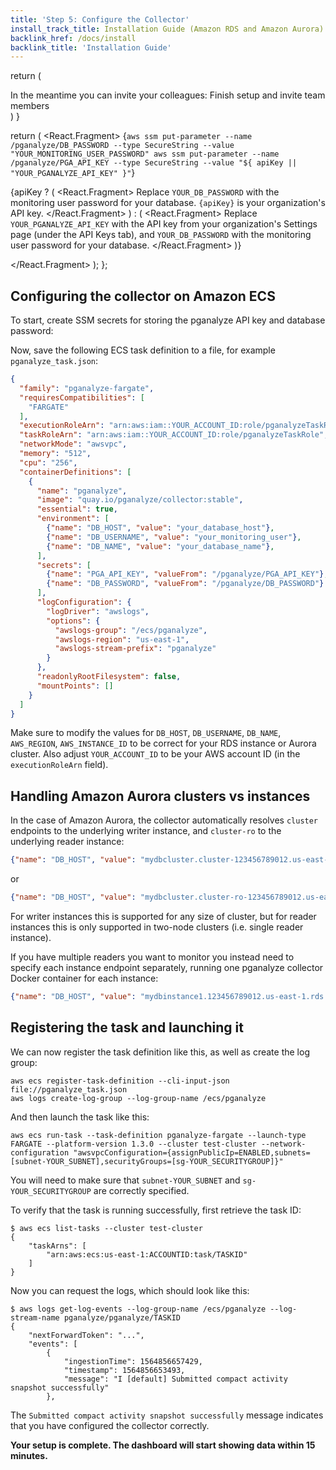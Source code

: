 ```yaml
---
title: 'Step 5: Configure the Collector'
install_track_title: Installation Guide (Amazon RDS and Amazon Aurora)
backlink_href: /docs/install
backlink_title: 'Installation Guide'
---
```



  return (
    <div>
      In the meantime you can invite your colleagues:
      <Link className="btn btn-success" to={inviteLink}>
        Finish setup and invite team members
      </Link>
    </div>
  )
}

  return (
    <React.Fragment>
      <CodeBlock>
        {`aws ssm put-parameter --name /pganalyze/DB_PASSWORD --type SecureString --value "YOUR_MONITORING_USER_PASSWORD"
aws ssm put-parameter --name /pganalyze/PGA_API_KEY --type SecureString --value "${
            apiKey || "YOUR_PGANALYZE_API_KEY"
          }"`}
      </CodeBlock>
      <p>
        {apiKey ? (
          <React.Fragment>
            Replace <code>YOUR_DB_PASSWORD</code> with the monitoring user
            password for your database. <code>{apiKey}</code> is your
            organization's API key.
          </React.Fragment>
        ) : (
          <React.Fragment>
            Replace <code>YOUR_PGANALYZE_API_KEY</code> with the API key from
            your organization&apos;s Settings page (under the API Keys tab),
            and <code>YOUR_DB_PASSWORD</code> with the monitoring user password
            for your database.
          </React.Fragment>
        )}
      </p>
    </React.Fragment>
  );
};

## Configuring the collector on Amazon ECS

To start, create SSM secrets for storing the pganalyze API key and database password:

<SSMConfig apiKey={props.apiKey} />

Now, save the following ECS task definition to a file, for example `pganalyze_task.json`:

```json
{
  "family": "pganalyze-fargate",
  "requiresCompatibilities": [
    "FARGATE"
  ],
  "executionRoleArn": "arn:aws:iam::YOUR_ACCOUNT_ID:role/pganalyzeTaskRole",
  "taskRoleArn": "arn:aws:iam::YOUR_ACCOUNT_ID:role/pganalyzeTaskRole",
  "networkMode": "awsvpc",
  "memory": "512",
  "cpu": "256",
  "containerDefinitions": [
    {
      "name": "pganalyze",
      "image": "quay.io/pganalyze/collector:stable",
      "essential": true,
      "environment": [
        {"name": "DB_HOST", "value": "your_database_host"},
        {"name": "DB_USERNAME", "value": "your_monitoring_user"},
        {"name": "DB_NAME", "value": "your_database_name"},
      ],
      "secrets": [
        {"name": "PGA_API_KEY", "valueFrom": "/pganalyze/PGA_API_KEY"},
        {"name": "DB_PASSWORD", "valueFrom": "/pganalyze/DB_PASSWORD"}
      ],
      "logConfiguration": {
        "logDriver": "awslogs",
        "options": {
          "awslogs-group": "/ecs/pganalyze",
          "awslogs-region": "us-east-1",
          "awslogs-stream-prefix": "pganalyze"
        }
      },
      "readonlyRootFilesystem": false,
      "mountPoints": []
    }
  ]
}
```

Make sure to modify the values for `DB_HOST`, `DB_USERNAME`, `DB_NAME`, `AWS_REGION`, `AWS_INSTANCE_ID` to be correct for your RDS instance or Aurora cluster. Also adjust `YOUR_ACCOUNT_ID` to be your AWS account ID (in the `executionRoleArn` field).

## Handling Amazon Aurora clusters vs instances

In the case of Amazon Aurora, the collector automatically resolves `cluster` endpoints to the underlying writer instance, and `cluster-ro` to the underlying reader instance:

```json
{"name": "DB_HOST", "value": "mydbcluster.cluster-123456789012.us-east-1.rds.amazonaws.com"},
```

or

```json
{"name": "DB_HOST", "value": "mydbcluster.cluster-ro-123456789012.us-east-1.rds.amazonaws.com"},
```

For writer instances this is supported for any size of cluster, but for reader instances this is only supported in two-node clusters (i.e. single reader instance).

If you have multiple readers you want to monitor you instead need to specify each instance endpoint separately, running one pganalyze collector Docker container for each instance:

```json
{"name": "DB_HOST", "value": "mydbinstance1.123456789012.us-east-1.rds.amazonaws.com"},
```

## Registering the task and launching it

We can now register the task definition like this, as well as create the log group:

```
aws ecs register-task-definition --cli-input-json file://pganalyze_task.json
aws logs create-log-group --log-group-name /ecs/pganalyze
```

And then launch the task like this:

```
aws ecs run-task --task-definition pganalyze-fargate --launch-type FARGATE --platform-version 1.3.0 --cluster test-cluster --network-configuration "awsvpcConfiguration={assignPublicIp=ENABLED,subnets=[subnet-YOUR_SUBNET],securityGroups=[sg-YOUR_SECURITYGROUP]}"
```

You will need to make sure that `subnet-YOUR_SUBNET` and `sg-YOUR_SECURITYGROUP` are correctly specified.

To verify that the task is running successfully, first retrieve the task ID:

```
$ aws ecs list-tasks --cluster test-cluster
{
    "taskArns": [
        "arn:aws:ecs:us-east-1:ACCOUNTID:task/TASKID"
    ]
}
```

Now you can request the logs, which should look like this:

```
$ aws logs get-log-events --log-group-name /ecs/pganalyze --log-stream-name pganalyze/pganalyze/TASKID
{
    "nextForwardToken": "...",
    "events": [
        {
            "ingestionTime": 1564856657429,
            "timestamp": 1564856653493,
            "message": "I [default] Submitted compact activity snapshot successfully"
        },
```

The `Submitted compact activity snapshot successfully` message indicates that you have
configured the collector correctly.

**Your setup is complete. The dashboard will start showing data within 15 minutes.**

<InAppOnly>
  <FinishSetup inviteLink={props.inviteLink} />
</InAppOnly>

<PublicLastStepLogInsightsLink />